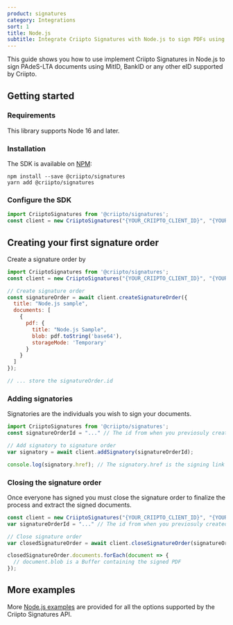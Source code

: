 ```yaml
---
product: signatures
category: Integrations
sort: 1
title: Node.js
subtitle: Integrate Criipto Signatures with Node.js to sign PDFs using MitID, Swedish BankID, Norwegian BankId or other eIDs.
---
```


This guide shows you how to use implement Criipto Signatures in Node.js to sign
PAdeS-LTA documents using MitID, BankID or any other eID supported by Criipto.

## Getting started

### Requirements

This library supports Node 16 and later.

### Installation

The SDK is available on [NPM](https://npmjs.com/package/@criipto/signaturess):

```
npm install --save @criipto/signatures
yarn add @criipto/signatures
```

### Configure the SDK

```javascript
import CriiptoSignatures from '@criipto/signatures';
const client = new CriiptoSignatures("{YOUR_CRIIPTO_CLIENT_ID}", "{YOUR_CRIIPTO_CLIENT_SECRET}");
```

## Creating your first signature order

Create a signature order by 

```javascript
import CriiptoSignatures from '@criipto/signatures';
const client = new CriiptoSignatures("{YOUR_CRIIPTO_CLIENT_ID}", "{YOUR_CRIIPTO_CLIENT_SECRET}");

// Create signature order
const signatureOrder = await client.createSignatureOrder({
  title: "Node.js sample",
  documents: [
    {
      pdf: {
        title: "Node.js Sample",
        blob: pdf.toString('base64'),
        storageMode: 'Temporary'
      }
    }
  ]
});

// ... store the signatureOrder.id
```

### Adding signatories

Signatories are the individuals you wish to sign your documents.

```javascript
import CriiptoSignatures from '@criipto/signatures';
const signatureOrderId = "..." // The id from when you previosuly created the signature order

// Add signatory to signature order
var signatory = await client.addSignatory(signatureOrderId);

console.log(signatory.href); // The signatory.href is the signing link that you can show or send to your users
```

### Closing the signature order

Once everyone has signed you must close the signature order to finalize the process and extract the signed documents.

```javascript
const client = new CriiptoSignatures("{YOUR_CRIIPTO_CLIENT_ID}", "{YOUR_CRIIPTO_CLIENT_SECRET}");
var signatureOrderId = "..." // The id from when you previosuly created the signature order

// Close signature order
var closedSignatureOrder = await client.closeSignatureOrder(signatureOrderId);

closedSignatureOrder.documents.forEach(document => {
  // document.blob is a Buffer containing the signed PDF
});
```

## More examples

More [Node.js examples](/signatures/graphql/examples/) are provided for all the options supported by the Criipto Signatures API.